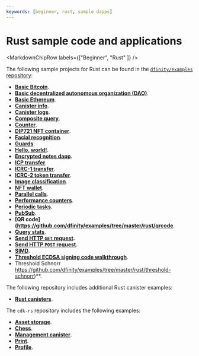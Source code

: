 ```yaml
---
keywords: [beginner, rust, sample dapps]
---
```



# Rust sample code and applications

<MarkdownChipRow labels={["Beginner", "Rust" ]} />


The following sample projects for Rust can be found in the [`dfinity/examples` repository](https://github.com/dfinity/examples):

- **[Basic Bitcoin](https://github.com/dfinity/examples/tree/master/rust/basic_bitcoin)**.
- **[Basic decentralized autonomous organization (DAO)](https://github.com/dfinity/examples/tree/master/rust/basic_dao)**.
- **[Basic Ethereum](https://github.com/dfinity/examples/tree/master/rust/basic_ethereum)**.
- **[Canister info](https://github.com/dfinity/examples/tree/master/rust/canister-info)**.
- **[Canister logs](https://github.com/dfinity/examples/tree/master/rust/canister_logs)**.
- **[Composite query](https://github.com/dfinity/examples/tree/master/rust/composite_query)**.
- **[Counter](https://github.com/dfinity/examples/tree/master/rust/counter)**.
- **[DIP721 NFT container](https://github.com/dfinity/examples/tree/master/rust/dip721-nft-container)**.
- **[Facial recognition](https://github.com/dfinity/examples/tree/master/rust/face-recognition)**.
- **[Guards](https://github.com/dfinity/examples/tree/master/rust/guards)**.
- **[Hello, world!](https://github.com/dfinity/examples/tree/master/rust/hello)**.
- **[Encrypted notes dapp](https://github.com/dfinity/examples/tree/master/rust/encrypted-notes-dapp)**.
- **[ICP transfer](https://github.com/dfinity/examples/tree/master/rust/icp_transfer)**.
- **[ICRC-1 transfer](https://github.com/dfinity/examples/tree/master/rust/token_transfer)**.
- **[ICRC-2 token transfer](https://github.com/dfinity/examples/tree/master/rust/token_transfer_from)**.
- **[Image classification](https://github.com/dfinity/examples/tree/master/rust/image-classification)**.
- **[NFT wallet](https://github.com/dfinity/examples/tree/master/rust/nft-wallet)**.
- **[Parallel calls](https://github.com/dfinity/examples/tree/master/rust/parallel_calls)**.
- **[Performance counters](https://github.com/dfinity/examples/tree/master/rust/performance_counters)**.
- **[Periodic tasks](https://github.com/dfinity/examples/tree/master/rust/periodic_tasks)**.
- **[PubSub](https://github.com/dfinity/examples/tree/master/rust/pub-sub)**.
- **[QR code](https://github.com/dfinity/examples/tree/master/rust/qrcode**.
- **[Query stats](https://github.com/dfinity/examples/tree/master/rust/query_stats)**.
- **[Send HTTP `GET` request](https://github.com/dfinity/examples/tree/master/rust/send_http_get).**
- **[Send HTTP `POST` request](https://github.com/dfinity/examples/tree/master/rust/send_http_post).**
- **[SIMD](https://github.com/dfinity/examples/tree/master/rust/simd)**.
- **[Threshold ECDSA signing code walkthrough](https://github.com/dfinity/examples/tree/master/rust/threshold-ecdsa)**.
- Threshold Schnorr https://github.com/dfinity/examples/tree/master/rust/threshold-schnorr)**.

The following repository includes additional Rust canister examples:

- **[Rust canisters](https://github.com/dfinity/ic/tree/2aa53020f13c68b1f1ef41ef2b8cb54db845683a/rs/rust_canisters)**.

The `cdk-rs` repository includes the following examples:

- **[Asset storage](https://github.com/dfinity/cdk-rs/tree/main/examples/asset_storage)**.
- **[Chess](https://github.com/dfinity/cdk-rs/tree/main/examples/chess)**.
- **[Management canister](https://github.com/dfinity/cdk-rs/tree/main/examples/management_canister)**.
- **[Print](https://github.com/dfinity/cdk-rs/tree/main/examples/print)**.
- **[Profile](https://github.com/dfinity/cdk-rs/tree/main/examples/profile)**.
